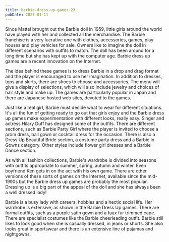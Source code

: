 ```yaml
---
title: barbie-dress-up-games-23
pubDate: 2023-01-11
---
```


Since Mattel brought out the Barbie doll in 1959, little girls around the world have played with her and collected all the merchandise. The Barbie franchise is a very lucrative one with clothes, accessories, games, play houses and play vehicles for sale. Owners like to imagine the doll in different scenarios with outfits to match. The doll has been around for a long time but she has kept up with the computer age. Barbie dress up games are a recent innovation on the Internet.

The idea behind these games is to dress Barbie in a drop and drag format and the player is encouraged to use her imagination. In addition to dresses, tops and skirts, there are shoes to choose and accessories. The menu will give a display of selections, which will also include jewelry and choices of hair style and make up. The games are particularly popular in Japan and there are Japanese hosted web sites, devoted to the games.

Just like a real girl, Barbie must decide what to wear for different situations. It's all the fun of getting ready to go out that girls enjoy and the Barbie dress up games make experimentation with different looks, really easy. Singer and actress Hilary Duff has designed some of the outfits. There are different sections, such as Barbie Party Girl where the player is invited to choose a prom dress, ball gown or cocktail dress for the occasion. There is also a Dress Up Beautiful Bride section, a costume party dress and a Barbie in Gowns category. Other styles include flower girl dresses and a Barbie Dance section.

As with all fashion collections, Barbie's wardrobe is divided into seasons with outfits appropriate to summer, spring, autumn and winter. Even boyfriend Ken gets in on the act with his own game. There are other versions of these sorts of games on the Internet, available since the mid-1990s but the Barbie dress up games are probably the most popular. Dressing up is a big part of the appeal of the doll and she has always been a well dressed lady!

Barbie is a busy lady with careers, hobbies and a hectic social life. Her wardrobe is extensive, as shown in the Barbie Dress Up games. There are formal outfits, such as a purple satin gown and a faux fur trimmed cape. There are specialist costumes like the Barbie cheerleading outfit. Barbie still likes to look good when she is casually dressed, in jeans or shorts. She also looks great in sportswear and there is an extensive line of pajamas and nightgowns.